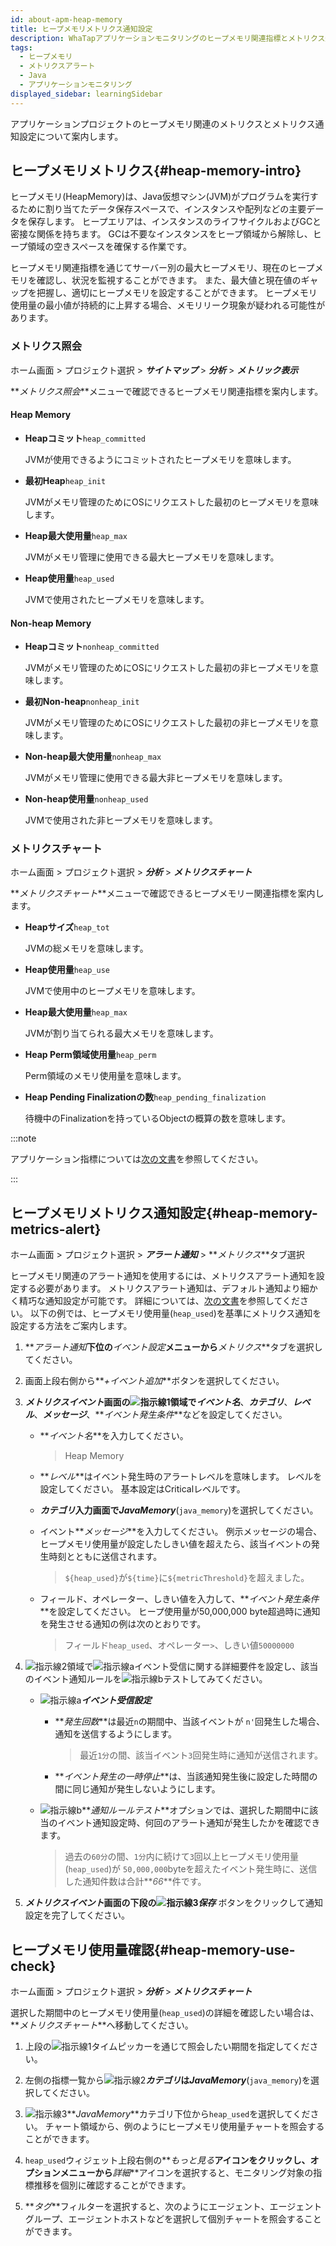 ```yaml
---
id: about-apm-heap-memory
title: ヒープメモリメトリクス通知設定
description: WhaTapアプリケーションモニタリングのヒープメモリ関連指標とメトリクス通知設定について案内します。
tags:
  - ヒープメモリ
  - メトリクスアラート
  - Java
  - アプリケーションモニタリング
displayed_sidebar: learningSidebar
---
```


アプリケーションプロジェクトのヒープメモリ関連のメトリクスとメトリクス通知設定について案内します。

## ヒープメモリメトリクス{#heap-memory-intro}

ヒープメモリ(HeapMemory)は、Java仮想マシン(JVM)がプログラムを実行するために割り当てたデータ保存スペースで、インスタンスや配列などの主要データを保存します。 ヒープエリアは、インスタンスのライフサイクルおよびGCと密接な関係を持ちます。 GCは不要なインスタンスをヒープ領域から解除し、ヒープ領域の空きスペースを確保する作業です。 

<ImgLang img='best-p/about-heap-memory.png' desc='ヒープメモリーウィジェット' />

ヒープメモリ関連指標を通じてサーバー別の最大ヒープメモリ、現在のヒープメモリを確認し、状況を監視することができます。 また、最大値と現在値のギャップを把握し、適切にヒープメモリを設定することができます。 ヒープメモリ使用量の最小値が持続的に上昇する場合、メモリリーク現象が疑われる可能性があります。

### メトリクス照会

ホーム画面 > プロジェクト選択 > **_サイトマップ_** > **_分析_** > **_メトリック表示_**

**_メトリクス照会_**メニューで確認できるヒープメモリ関連指標を案内します。 

#### Heap Memory

- **Heapコミット**`heap_committed`

  JVMが使用できるようにコミットされたヒープメモリを意味します。

- **最初Heap**`heap_init`

  JVMがメモリ管理のためにOSにリクエストした最初のヒープメモリを意味します。

- **Heap最大使用量**`heap_max`

  JVMがメモリ管理に使用できる最大ヒープメモリを意味します。 

- **Heap使用量**`heap_used`

  JVMで使用されたヒープメモリを意味します。 

#### Non-heap Memory

- **Heapコミット**`nonheap_committed`

  JVMがメモリ管理のためにOSにリクエストした最初の非ヒープメモリを意味します。

- **最初Non-heap**`nonheap_init`

  JVMがメモリ管理のためにOSにリクエストした最初の非ヒープメモリを意味します。

- **Non-heap最大使用量**`nonheap_max`

  JVMがメモリ管理に使用できる最大非ヒープメモリを意味します。 

- **Non-heap使用量**`nonheap_used`

  JVMで使用された非ヒープメモリを意味します。

### メトリクスチャート

ホーム画面 > プロジェクト選択 > **_分析_** > **_メトリクスチャート_**

**_メトリクスチャート_**メニューで確認できるヒープメモリー関連指標を案内します。

- **Heapサイズ**`heap_tot`

  JVMの総メモリを意味します。 

- **Heap使用量**`heap_use`

  JVMで使用中のヒープメモリを意味します。 

- **Heap最大使用量**`heap_max`

  JVMが割り当てられる最大メモリを意味します。

- **Heap Perm領域使用量**`heap_perm`

  Perm領域のメモリ使用量を意味します。

- **Heap Pending Finalizationの数**`heap_pending_finalization`

  待機中のFinalizationを持っているObjectの概算の数を意味します。

:::note

アプリケーション指標については[次の文書](../java/metrics-app)を参照してください。 

:::

## ヒープメモリメトリクス通知設定{#heap-memory-metrics-alert}

ホーム画面 > プロジェクト選択 > **_アラート通知_** > **_メトリクス_**タブ選択

ヒープメモリ関連のアラート通知を使用するには、メトリクスアラート通知を設定する必要があります。 メトリクスアラート通知は、デフォルト通知より細かく精巧な通知設定が可能です。 詳細については、[次の文書](../java/metric-warning-notice)を参照してください。 以下の例では、ヒープメモリ使用量(`heap_used`)を基準にメトリクス通知を設定する方法をご案内します。

<ImgLang img='best-p/about-heap-memory-metrics-event-01.png' desc='ヒープメモリメトリクス通知設定1' />

1. **_アラート通知_**下位の**_イベント設定_**メニューから**_メトリクス_**タブを選択してください。

2. 画面上段右側から**_+イベント追加_**ボタンを選択してください。

3. **_メトリクスイベント_**画面の![指示線1](/img/number-01.png)領域で**_イベント名_**、**_カテゴリ_**、**_レベル_**、**_メッセージ_**、**_イベント発生条件_**などを設定してください。

   - **_イベント名_**を入力してください。 

     > Heap Memory

   - **_レベル_**はイベント発生時のアラートレベルを意味します。 レベルを設定してください。 基本設定は<span class='vslow'>Critical</span>レベルです。

   - **_カテゴリ_**入力画面で**_JavaMemory_**(`java_memory`)を選択してください。

   - イベント**_メッセージ_**を入力してください。 例示メッセージの場合、ヒープメモリ使用量が設定したしきい値を超えたら、該当イベントの発生時刻とともに送信されます。

     > `${heap_used}`が`${time}`に`${metricThreshold}`を超えました。

   - フィールド、オペレーター、しきい値を入力して、**_イベント発生条件_**を設定してください。 ヒープ使用量が50,000,000 byte超過時に通知を発生させる通知の例は次のとおりです。

     > フィールド`heap_used`、オペレーター`>`、しきい値`50000000`

4. ![指示線2](/img/number-02.png)領域で![指示線a](/img/char-a.svg)イベント受信に関する詳細要件を設定し、該当のイベント通知ルールを![指示線b](/img/char-b.svg)テストしてみてください。

   <ImgLang img='best-p/about-heap-memory-metrics-event-02.png' desc='ヒープメモリメトリクス通知設定2' />

   - ![指示線a](/img/char-a.svg)**_イベント受信設定_**

     - **_発生回数_**は最近`n`の期間中、当該イベントが `n'`回発生した場合、通知を送信するようにします。

       > 最近`1分`の間、該当イベント`3`回発生時に通知が送信されます。

     - **_イベント発生の一時停止_**は、当該通知発生後に設定した時間の間に同じ通知が発生しないようにします。 

   - ![指示線b](/img/char-b.svg)**_通知ルールテスト_**オプションでは、選択した期間中に該当のイベント通知設定時、何回のアラート通知が発生したかを確認できます。 

     > 過去の`60分`の間、`1分`内に続けて`3`回以上ヒープメモリ使用量(`heap_used`)が `50,000,000`byteを超えたイベント発生時に、送信した通知件数は合計**_66_**件です。

5. **_メトリクスイベント_**画面の下段の![指示線3](/img/number-03.png)**_保存_** ボタンをクリックして通知設定を完了してください。

## ヒープメモリ使用量確認{#heap-memory-use-check}

ホーム画面 > プロジェクト選択 > **_分析_** > **_メトリクスチャート_**

選択した期間中のヒープメモリ使用量(`heap_used`)の詳細を確認したい場合は、**_メトリクスチャート_**へ移動してください。

<ImgLang img='best-p/about-heap-memory-metrics-chart-01.png' desc='メトリクスチャート' />

1. 上段の![指示線1](/img/number-01.png)タイムピッカーを通じて照会したい期間を指定してください。

2. 左側の指標一覧から![指示線2](/img/number-02.png)**_カテゴリ_**は**_JavaMemory_**(`java_memory`)を選択してください。

3. ![指示線3](/img/number-03.png)**_JavaMemory_**カテゴリ下位から`heap_used`を選択してください。 チャート領域から、例のようにヒープメモリ使用量チャートを照会することができます。

4. `heap_used`ウィジェット上段右側の**_もっと見る_**アイコンをクリックし、オプションメニューから**_詳細_**アイコンを選択すると、モニタリング対象の指標推移を個別に確認することができます。

   <ImgLang img='best-p/about-heap-memory-metrics-chart-02.png' desc='メトリクスチャート詳細 1' />

5. **_タグ_**フィルターを選択すると、次のようにエージェント、エージェントグループ、エージェントホストなどを選択して個別チャートを照会することができます。

   <ImgLang img='best-p/about-heap-memory-metrics-chart-03.png' desc='メトリクスチャート詳細 2' />
